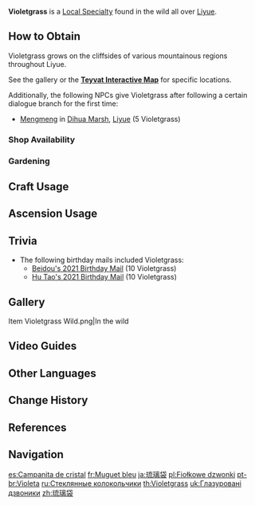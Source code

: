 {{Item Infobox
|id          = 100034
|image       = Item Violetgrass.png
|type        = Liyue Local Specialties
|group       = Cooking Ingredients
|invCategory = Materials
|description = A small flower with strong vitality. It is said that its downward-blooming flower keeps its fragrance from dissipating.
|source1     = Found near cliffs in [[Liyue]]
|source2     = {{Sold By}}
|source3     = [[Gardening]] with [[A Path of Value: Luxuriant Glebe|Luxuriant Glebe]]
}}
'''Violetgrass''' is a [[Local Specialty]] found in the wild all over [[Liyue]].

==How to Obtain==
Violetgrass grows on the cliffsides of various mountainous regions throughout Liyue.

See the gallery or the '''[https://webstatic-sea.mihoyo.com/app/ys-map-sea/index.html#/map/2?shown_types=34 Teyvat Interactive Map]''' for specific locations.

Additionally, the following NPCs give Violetgrass after following a certain dialogue branch for the first time:
*[[Mengmeng]] in [[Dihua Marsh]], [[Liyue]] (5 Violetgrass)

===Shop Availability===
{{Shop Availability}}

===Gardening===
{{Recipe
|type = Luxuriant Glebe
|time = 2d 22h
|Violetgrass Seed = 1
|sort = Violetgrass Seed
}}

==Craft Usage==
{{Craft Usage}}

==Ascension Usage==
{{Ascension Usage}}

==Trivia==
*The following birthday mails included Violetgrass:
**[[Mail/How've Things Been? (2021-02-14)|Beidou's 2021 Birthday Mail]] (10 Violetgrass)
**[[Mail/My dearest friend. (2021-07-15)|Hu Tao's 2021 Birthday Mail]] (10 Violetgrass)

==Gallery==
<gallery>
Item Violetgrass Wild.png|In the wild
</gallery>

==Video Guides==
{{EVT
|video1   = https://youtu.be/KBNNk9dyXBI
|caption1 = Farm Guide
}}

==Other Languages==
{{Other Languages
|en      = Violetgrass
|zhs     = 琉璃袋
|zhs_rm  = Liúlí-dài
|zht     = 琉璃袋
|zht_rm  = Liúlí-dài
|zh_tl   = Glaze Pouch
|zh_note = {{zh|琉璃|Liúlí}} may also translate to lapis lazuli or glass.
|ja      = {{Rubi|琉|る|璃|り|袋|ぶくろ}}
|ja_rm   = Ruri-bukuro<ref>{{Ref/Quest|Journey to Liyue|note=Japanese Voice-Over}}</ref>
|ja_tl   = Glaze Pouch
|ko      = {{tt|유리|琉璃}}주머니
|ko_rm   = Yuri Jumeoni
|ko_tl   = Glaze Pouch
|es      = Campanita de cristal
|es_tl   = Little Crystal Bell
|fr      = Muguet bleu
|fr_tl   = Blue Lily of the Valley
|fr_note = It also refers to the {{w|Hyacinthoides non-scripta|common bluebell}}, {{w|Hyacinthoides hispanica|Spanish bluebell}}, or {{w|Vitex negundo|Chinese chaste tree}}.
|ru      = Стеклянные колокольчики
|ru_tl   = Glass Bellflowers
|th      = Violetgrass
|vi      = Túi {{tt|Lưu Ly|琉璃}}
|vi_tl   = Glaze Pouch
|de      = Glasglöckchen
|de_tl   = Glass Bells
|id      = Violetgrass
|pt      = Violeta
|pt_tl   = {{w|Viola (plant)|Violet}}
|tr      = Mor Ot
|tr_tl   = 
|it      = Campaviola
|it_tl   = Violet {{w|Campanula}}
}}

==Change History==
{{Change History|1.0}}

==References==
{{Reflist}}

==Navigation==
{{Material Navbox|type=Local Specialties}}

[[es:Campanita de cristal]]
[[fr:Muguet bleu]]
[[ja:琉璃袋]]
[[pl:Fiołkowe dzwonki]]
[[pt-br:Violeta]]
[[ru:Стеклянные колокольчики]]
[[th:Violetgrass]]
[[uk:Глазуровані дзвоники]]
[[zh:琉璃袋]]